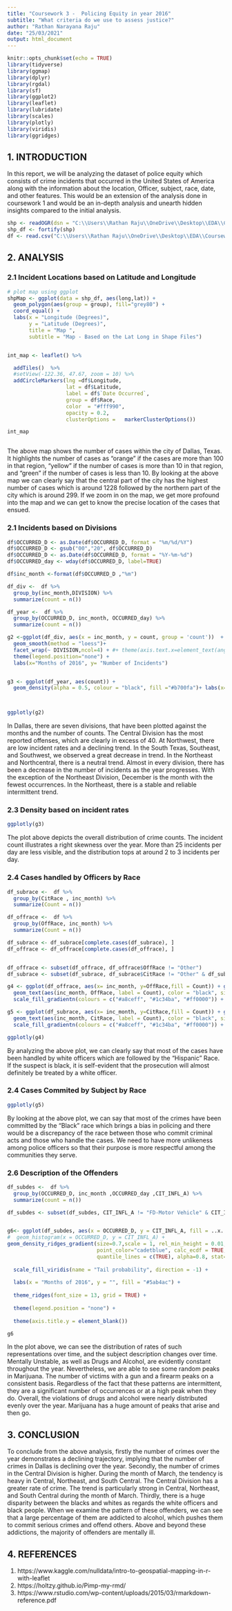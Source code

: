 ---
title: "Coursework 3 -  Policing Equity in year 2016"
subtitle: "What criteria do we use to assess justice?"
author: "Rathan Narayana Raju"
date: "25/03/2021"
output: html_document
---

```{r setup, include=FALSE}
knitr::opts_chunk$set(echo = TRUE)
library(tidyverse) 
library(ggmap)
library(dplyr)
library(rgdal)
library(sf) 
library(ggplot2)
library(leaflet)
library(lubridate)
library(scales)
library(plotly)
library(viridis)
library(ggridges)

```

## 1. INTRODUCTION

In this report, we will be analyzing the dataset of police equity which consists of crime incidents that occurred in the United States of America along with the information about the location, Officer, subject, race, date, and other features. This would be an extension of the analysis done in coursework 1 and would be an in-depth analysis and unearth hidden insights compared to the initial analysis. 


```{r echo=FALSE, message=FALSE, warning=FALSE, results='hide'}
shp <- readOGR(dsn = "C:\\Users\\Rathan Raju\\OneDrive\\Desktop\\EDA\\Coursework - 3\\CW3\\37-00049_Shapefiles/EPIC.shp")
shp_df <- fortify(shp)
df <- read.csv("C:\\Users\\Rathan Raju\\OneDrive\\Desktop\\EDA\\Coursework - 3\\CW3\\37-00049_UOF-P_2016_prepped.csv", skip = 1)

```

## 2. ANALYSIS

### 2.1  Incident Locations based on Latitude and Longitude

```{r echo=FALSE, message=FALSE, warning=FALSE, fig.fullwidth=TRUE, out.width = "100%"}


# plot map using ggplot
shpMap <- ggplot(data = shp_df, aes(long,lat)) +
  geom_polygon(aes(group = group), fill="grey80") +
  coord_equal() +
  labs(x = "Longitude (Degrees)",
       y = "Latitude (Degrees)",
       title = "Map ",
       subtitle = "Map - Based on the Lat Long in Shape Files")


int_map <- leaflet() %>% 

  addTiles()  %>% 
  #setView(-122.36, 47.67, zoom = 10) %>% 
  addCircleMarkers(lng =df$Longitude, 
                   lat = df$Latitude,
                   label = df$`Date Occurred`,
                   group = df$Race,
                   color  = "#fff990",
                   opacity = 0.2,
                   clusterOptions =   markerClusterOptions()) 

int_map



```

The above map shows the number of cases within the city of Dallas, Texas. It highlights the number of cases as "orange" if the cases are more than 100 in that region, "yellow" if the number of cases is more than 10 in that region, and "green" if the number of cases is less than 10. By looking at the above map we can clearly say that the central part of the city has the highest number of cases which is around 1228 followed by the northern part of the city which is around 299. If we zoom in on the map, we get more profound into the map and we can get to know the precise location of the cases that ensued.


### 2.1 Incidents based on Divisions
```{r echo=FALSE, message=FALSE, warning=FALSE, fig.fullwidth=TRUE, out.width = "100%"}

df$OCCURRED_D <- as.Date(df$OCCURRED_D, format = "%m/%d/%Y")
df$OCCURRED_D <- gsub("00","20", df$OCCURRED_D)
df$OCCURRED_D <- as.Date(df$OCCURRED_D, format = "%Y-%m-%d")
df$OCCURRED_day <- wday(df$OCCURRED_D, label=TRUE)

df$inc_month <-format(df$OCCURRED_D ,"%m")

df_div <-  df %>%
  group_by(inc_month,DIVISION) %>%
  summarize(count = n())

df_year <-  df %>%
  group_by(OCCURRED_D, inc_month, OCCURRED_day) %>%
  summarize(count = n())

g2 <-ggplot(df_div, aes(x = inc_month, y = count, group = 'count'))  + geom_point( aes(color= DIVISION), size = 1.2) +
  geom_smooth(method = "loess")+
  facet_wrap(~ DIVISION,ncol=4) + #+ theme(axis.text.x=element_text(angle=-90, vjust=0.5)) +
  theme(legend.position="none") + 
  labs(x="Months of 2016", y= "Number of Incidents")


g3 <- ggplot(df_year, aes(count)) +
  geom_density(alpha = 0.5, colour = "black", fill ="#b700fa")+ labs(x="Number of Incidents", y= "Solidity") + theme_bw()



ggplotly(g2)


```

In Dallas, there are seven divisions, that have been plotted against the months and the number of counts. The Central Division has the most reported offenses, which are clearly in excess of 40. At Northwest, there are low incident rates and a declining trend. In the South Texas, Southeast, and Southwest, we observed a great decrease in trend. In the Northeast and Northcentral, there is a neutral trend. Almost in every division, there has been a decrease in the number of incidents as the year progresses. With the exception of the Northeast Division, December is the month with the fewest occurrences. In the Northeast, there is a stable and reliable intermittent trend.


### 2.3 Density based on incident rates
```{r echo=FALSE, message=FALSE, warning=FALSE, fig.fullwidth=TRUE, out.width = "100%"}
ggplotly(g3)
```

The plot above depicts the overall distribution of crime counts. The incident count illustrates a right skewness over the year. More than 25 incidents per day are less visible, and the distribution tops at around 2 to 3 incidents per day. 


### 2.4 Cases handled by Officers by Race
```{r echo=FALSE, message=FALSE, warning=FALSE, fig.fullwidth=TRUE, out.width = "100%"}
df_subrace <-  df %>%
  group_by(CitRace , inc_month) %>%
  summarize(Count = n())

df_offrace <-  df %>%
  group_by(OffRace, inc_month) %>%
  summarize(Count = n())

df_subrace <- df_subrace[complete.cases(df_subrace), ]
df_offrace <- df_offrace[complete.cases(df_offrace), ]


df_offrace <- subset(df_offrace, df_offrace$OffRace != "Other")
df_subrace <- subset(df_subrace, df_subrace$CitRace != "Other" & df_subrace$CitRace != "NULL" )

g4 <- ggplot(df_offrace, aes(x= inc_month, y=OffRace,fill = Count)) + geom_tile( ) + 
  geom_text(aes(inc_month, OffRace, label = Count), color = "black", size = 4) +
  scale_fill_gradientn(colours = c("#a8ceff", "#1c34ba", "#ff0000")) + labs(x="Race of Officers", y= "Months of 2016") 

g5 <- ggplot(df_subrace, aes(x= inc_month, y=CitRace,fill = Count)) + geom_tile( ) + 
  geom_text(aes(inc_month, CitRace, label = Count), color = "black", size = 4) + 
  scale_fill_gradientn(colours = c("#a8ceff", "#1c34ba", "#ff0000")) +  labs(x="Race of Offenders", y= "Months of 2016") 

ggplotly(g4)


```

By analyzing the above plot, we can clearly say that most of the cases have been handled by white officers which are followed by the "Hispanic" Race. If the suspect is black, it is self-evident that the prosecution will almost definitely be treated by a white officer. 


### 2.4 Cases Commited by Subject by Race

```{r echo=FALSE, message=FALSE, warning=FALSE, fig.fullwidth=TRUE, out.width = "100%"}
ggplotly(g5)


```

By looking at the above plot, we can say that most of the crimes have been committed by the "Black" race which brings a bias in policing and there would be a discrepancy of the race between those who commit criminal acts and those who handle the cases. We need to have more unlikeness among police officers so that their purpose is more respectful among the communities they serve.



### 2.6 Description of the Offenders
```{r echo=FALSE, message=FALSE, warning=FALSE, fig.fullwidth=TRUE, out.width = "100%"}
df_subdes <-  df %>%
  group_by(OCCURRED_D, inc_month ,OCCURRED_day ,CIT_INFL_A) %>%
  summarize(count = n())

df_subdes <- subset(df_subdes, CIT_INFL_A != "FD-Motor Vehicle" & CIT_INFL_A != "NULL" & CIT_INFL_A != "FD-Animal" & CIT_INFL_A != "Animal" & CIT_INFL_A != "Unknown" & CIT_INFL_A != "None detected"  )  


g6<- ggplot(df_subdes, aes(x = OCCURRED_D, y = CIT_INFL_A, fill = ..x..)) +
#  geom_histogram(x = OCCURRED_D, y = CIT_INFL_A) +
geom_density_ridges_gradient(size=0.7,scale = 1, rel_min_height = 0.01, gradient_lwd = 1., bandwidth = 6,alpha = 1.5, jittered_points = TRUE,
                             point_color="cadetblue", calc_ecdf = TRUE, 
                             quantile_lines = c(TRUE), alpha=0.8, stat="binline", bins=30 ) +
  
  scale_fill_viridis(name = "Tail probability", direction = -1) +  
  
  labs(x = "Months of 2016", y = "", fill = "#5ab4ac") +
  
  theme_ridges(font_size = 13, grid = TRUE) +
  
  theme(legend.position = "none") +
  
  theme(axis.title.y = element_blank())

g6


```


In the plot above, we can see the distribution of rates of such representations over time, and the subject description changes over time. Mentally Unstable, as well as Drugs and Alcohol, are evidently constant throughout the year. Nevertheless, we are able to see some random peaks in Marijuana. The number of victims with a gun and a firearm peaks on a consistent basis. Regardless of the fact that these patterns are intermittent, they are a significant number of occurrences or at a high peak when they do. Overall, the violations of drugs and alcohol were nearly distributed evenly over the year. Marijuana has a huge amount of peaks that arise and then go.



## 3. CONCLUSION

To conclude from the above analysis, firstly the number of crimes over the year demonstrates a declining trajectory, implying that the number of crimes in Dallas is declining over the year. Secondly, the number of crimes in the Central Division is higher. During the month of March, the tendency is heavy in Central, Northeast, and South Central. The Central Division has a greater rate of crime. The trend is particularly strong in Central, Northeast, and South Central during the month of March. Thirdly, there is a huge disparity between the blacks and whites as regards the white officers and black people. When we examine the pattern of these offenders, we can see that a large percentage of them are addicted to alcohol, which pushes them to commit serious crimes and offend others. Above and beyond these addictions, the majority of offenders are mentally ill.



## 4. REFERENCES
1. https://www.kaggle.com/nulldata/intro-to-geospatial-mapping-in-r-with-leaflet
2. https://holtzy.github.io/Pimp-my-rmd/
3. https://www.rstudio.com/wp-content/uploads/2015/03/rmarkdown-reference.pdf
